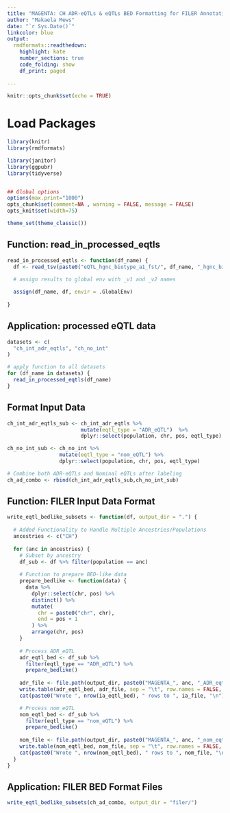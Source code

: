 ---
title: "MAGENTA: CH ADR-eQTLs & eQTLs BED Formatting for FILER Annotation"
author: "Makaela Mews"
date: "`r Sys.Date()`"
linkcolor: blue
output:
  rmdformats::readthedown:
    highlight: kate
    number_sections: true
    code_folding: show
    df_print: paged
    
---

```{r setup, include=FALSE}
knitr::opts_chunk$set(echo = TRUE)
```


# Load Packages

```{r}

library(knitr) 
library(rmdformats)

library(janitor)
library(ggpubr)
library(tidyverse)


## Global options
options(max.print="1000")
opts_chunk$set(comment=NA , warning = FALSE, message = FALSE)
opts_knit$set(width=75)

theme_set(theme_classic())


```


## Function:  read_in_processed_eqtls
```{r}
read_in_processed_eqtls <- function(df_name) {
  df <- read_tsv(paste0("eQTL_hgnc_biotype_a1_fst/", df_name, "_hgnc_biotype_a1_fst.tsv"))
  
  # assign results to global env with _v1 and _v2 names

  assign(df_name, df, envir = .GlobalEnv)
  
}
```

## Application: processed eQTL data
```{r}

datasets <- c(
  "ch_int_adr_eqtls", "ch_no_int"
)

# apply function to all datasets
for (df_name in datasets) {
  read_in_processed_eqtls(df_name)
}
```

## Format Input Data

```{r}
ch_int_adr_eqtls_sub <- ch_int_adr_eqtls %>% 
                        mutate(eqtl_type = "ADR_eQTL")  %>% 
                        dplyr::select(population, chr, pos, eqtl_type)

ch_no_int_sub <- ch_no_int %>% 
                 mutate(eqtl_type = "nom_eQTL") %>% 
                 dplyr::select(population, chr, pos, eqtl_type)

# Combine both ADR-eQTLs and Nominal eQTLs after labeling
ch_ad_combo <- rbind(ch_int_adr_eqtls_sub,ch_no_int_sub)
```

## Function: FILER Input Data Format

```{r}
write_eqtl_bedlike_subsets <- function(df, output_dir = ".") {
  
  # Added Functionality to Handle Multiple Ancestries/Populations
  ancestries <- c("CH")
  
  for (anc in ancestries) {
    # Subset by ancestry
    df_sub <- df %>% filter(population == anc)
    
    # Function to prepare BED-like data
    prepare_bedlike <- function(data) {
      data %>%
        dplyr::select(chr, pos) %>%
        distinct() %>%
        mutate(
          chr = paste0("chr", chr),
          end = pos + 1
        ) %>%
        arrange(chr, pos)
    }
    
    # Process ADR_eQTL
    adr_eqtl_bed <- df_sub %>%
      filter(eqtl_type == "ADR_eQTL") %>%
      prepare_bedlike()
    
    adr_file <- file.path(output_dir, paste0("MAGENTA_", anc, "_ADR_eqtls.bed"))
    write.table(adr_eqtl_bed, adr_file, sep = "\t", row.names = FALSE, col.names = FALSE, quote = FALSE)
    cat(paste0("Wrote ", nrow(ia_eqtl_bed), " rows to ", ia_file, "\n"))

    # Process nom_eQTL
    nom_eqtl_bed <- df_sub %>%
      filter(eqtl_type == "nom_eQTL") %>%
      prepare_bedlike()
    
    nom_file <- file.path(output_dir, paste0("MAGENTA_", anc, "_nom_eqtls.bed"))
    write.table(nom_eqtl_bed, nom_file, sep = "\t", row.names = FALSE, col.names = FALSE, quote = FALSE)
    cat(paste0("Wrote ", nrow(nom_eqtl_bed), " rows to ", nom_file, "\n"))
  }
}

```

## Application: FILER BED Format Files

```{r}
write_eqtl_bedlike_subsets(ch_ad_combo, output_dir = "filer/")

```
